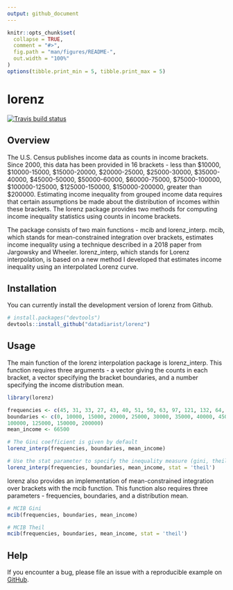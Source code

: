 ```yaml
---
output: github_document
---
```


<!-- README.md is generated from README.Rmd. Please edit that file -->

```r
knitr::opts_chunk$set(
  collapse = TRUE,
  comment = "#>",
  fig.path = "man/figures/README-",
  out.width = "100%"
)
options(tibble.print_min = 5, tibble.print_max = 5)
```

# lorenz

<!-- badges: start -->
[![Travis build status](https://travis-ci.com/datadiarist/lorenz.svg?branch=master)](https://travis-ci.com/datadiarist/lorenz.svg?token=FKe5Y6rhxscJvKHWjpxN&branch=master)
<!-- badges: end -->

## Overview

The U.S. Census publishes income data as counts in income brackets.  Since 2000, this data has been provided in 16 brackets - less than \$10000, \$10000-15000, \$15000-20000, \$20000-25000, \$25000-30000, \$35000-40000, \$45000-50000, \$50000-60000, \$60000-75000, \$75000-100000, \$100000-125000, \$125000-150000, \$150000-200000, greater than \$200000.  Estimating income inequality from grouped income data requires that certain assumptions be made about the distribution of incomes within these brackets.  The lorenz package provides two methods for computing income inequality statistics using counts in income brackets.  

The package consists of two main functions - mcib and lorenz_interp.  mcib, which stands for mean-constrained integration over brackets, estimates income inequality using a technique described in a 2018 paper from Jargowsky and Wheeler.  lorenz_interp, which stands for Lorenz interpolation, is based on a new method I developed that estimates income inequality using an interpolated Lorenz curve. 

## Installation

You can currently install the development version of lorenz from Github.

```r
# install.packages("devtools")
devtools::install_github("datadiarist/lorenz")
```

## Usage

The main function of the lorenz interpolation package is lorenz_interp.  This function requires three arguments - a vector giving the counts in each bracket, a vector specifying the bracket boundaries, and a number specifying the income distribution mean.   

```r
library(lorenz)

frequencies <- c(45, 31, 33, 27, 43, 40, 51, 50, 63, 97, 121, 132, 64, 54, 32, 12)
boundaries <- c(0, 10000, 15000, 20000, 25000, 30000, 35000, 40000, 45000, 50000, 60000, 75000,
100000, 125000, 150000, 200000)
mean_income <- 66500

# The Gini coefficient is given by default 
lorenz_interp(frequencies, boundaries, mean_income)

# Use the stat parameter to specify the inequality measure (gini, theil, or atkinson)
lorenz_interp(frequencies, boundaries, mean_income, stat = 'theil')
```

lorenz also provides an implementation of mean-constrained integration over brackets with the mcib function.  This function also requires three parameters - frequencies, boundaries, and a distribution mean.

```r
# MCIB Gini
mcib(frequencies, boundaries, mean_income)

# MCIB Theil
mcib(frequencies, boundaries, mean_income, stat = 'theil')
```


## Help 

If you encounter a bug, please file an issue with a reproducible example on [GitHub](https://github.com/datadiarist/lorenz/issues).
